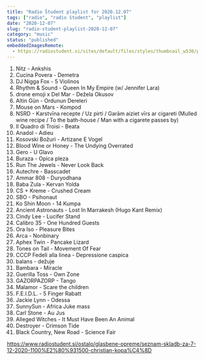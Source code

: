 ```yaml
---
title: "Radio Študent playlist for 2020.12.07"
tags: ["radio", "radio študent", "playlist"]
date: "2020-12-07"
slug: "radio-student-playlist-2020-12-07"
category: "music"
status: "published"
embeddedImagesRemote:
  - https://radiostudent.si/sites/default/files/styles/thumbnail_w530/public/slike/2020-12-07-seznam-skladb-za-7-12-2020-1100%E2%80%931500-christian-kopa%C4%8D-119969.jpg
---
```



1. Nitz - Ankshis
1. Cucina Povera - Demetra
1. DJ Nigga Fox - 5 Violinos
1. Rhythm & Sound - Queen In My Empire (w/ Jennifer Lara)
1. drone emoji x Del Mar - Dežela Okusov
1. Altin Gün - Ordunun Dereleri
1. Mouse on Mars - Kompod
1. NSRD - Karstvīna recepte / Uz pirti / Garām aiziet vīrs ar cigareti (Mulled wine recipe / To the bath-house / Man with a cigarete passes by)
1. Il Quadro di Troisi - Beata
1. Anadol - Adieu
1. Kosovski Božuri - Artizane E Vogel
1. Blood Wine or Honey - The Undying Overrated
1. Gero - U Glavo
1. Buraza - Opica pleza
1. Run The Jewels - Never Look Back
1. Autechre - Basscadet
1. Ammar 808 - Duryodhana
1. Baba Zula - Kervan Yolda
1. CS + Kreme - Crushed Cream
1. SBO - Psihonaut
1. Ko Shin Moon - 14 Kumpa
1. Ancient Astronauts - Lost In Marrakesh (Hugo Kant Remix)
1. Cindy Lee - Lucifer Stand
1. Calibro 35 - One Hundred Guests
1. Ora Iso - Pleasure Bites
1. Arca - Nonbinary
1. Aphex Twin - Pancake Lizard
1. Tones on Tail - Movement Of Fear
1. CCCP Fedeli alla linea - Depressione caspica
1. balans - dežuje
1. Bambara - Miracle
1. Guerilla Toss - Own Zone
1. GAZORPAZORP - Tango
1. Malamor - Scare the children
1. F.E.I.D.L. - 5 Finger Rabatt
1. Jackie Lynn - Odessa
1. SunnySun - Africa Juke mass
1. Carl Stone - Au Jus
1. Alleged Witches - It Must Have Been An Animal
1. Destroyer - Crimson Tide
1. Black Country, New Road - Science Fair

https://www.radiostudent.si/ostalo/glasbene-opreme/seznam-skladb-za-7-12-2020-1100%E2%80%931500-christian-kopa%C4%8D

<div
  style={{
    gridArea: "1/1",
    position: "relative",
    placeItems: "center",
    display: "grid",
  }}
>
  <GatsbyImage
    style={{ marginTop: "2em" }}
    imgStyle={{ border: "3px dotted tomato" }}
    alt=""
    image={getImage(props.remoteImages[0])}
  />
</div>
